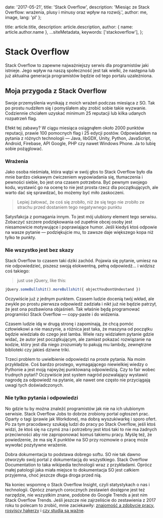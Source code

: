 
  date: '2017-05-21',
  title: 'Stack Overflow',
  description:
    'Miesiąc ze Stack Overflow: wrażenia, plusy i minusy oraz wpływ na rozwój.',
  author: me,
  image,
  lang: 'pl'
};

  title: article.title,
  description: article.description,
  author: { name: article.author.name },
  ...siteMetadata,
  keywords: ['stackoverflow'],
};

# Stack Overflow

Stack Overflow to zapewne najważniejszy serwis dla programistów jaki istnieje. Jego wpływ na naszą społeczność jest tak wielki, że następna lub już aktualna generacja programistów będzie od tego portalu uzależniona.

## Moja przygoda z Stack Overflow
Swoje przemyślenia wynikają z moich wrażeń podczas miesiąca z SO. Tak po prostu nudziłem się i pomyślałem aby zrobić sobie takie wyzwanie. Codziennie chciałem uzyskać minimum 25 reputacji lub kilka udanych rozpatrzeń flag.

Efekt tej zabawy? W ciągu miesiąca osiągnąłem około 2000 punktów reputacji, prawie 100 pomocnych flag i 25 edycji postów. Odpowiadałem na pytania z różnych technologii — Java, libGDX, Unity, Python, JavaScript, Android, Firebase, API Google, PHP czy nawet Windows Phone. Ja to lubię sobie pożąglować.

### Wrażenia
Jako osoba nieśmiała, która wątpi w swój głos to Stack Overflow było dla mnie bardzo ciekawym ćwiczeniem wypowiadania się, tłumaczenia i pewności siebie, bo jest ona czasem potrzebna. Być pewnym swojego kodu, wystawić go na ocenę to nie jest prosta rzecz dla początkujących, ale warto dać się sprawdzać, bo możemy być miło zaskoczeni.

> Lepiej żałować, że coś się zrobiło, niż że się tego nie zrobiło ze strachu przed dostaniem tego negatywnego punktu

Satysfakcja z pomagania innym. To jest mój ulubiony element tego serwisu. Zobaczyć szczere podziękowania od zupełnie obcej osoby jest niesamowicie motywujące i poprawiające humor. Jeśli kiedyś ktoś odpowie na wasze pytanie — podziękujcie mu, to zawsze daje większego kopa niż tylko te punkty.

### Nie wszystko jest bez skazy
Stack Overflow to czasem taki dziki zachód. Pojawia się pytanie, umiesz na nie odpowiedzieć, piszesz swoją elokwentną, pełną odpowiedź... i widzisz coś takiego: 

> just use jQuery, like this: 
```javascript
jQuery.someBullshit().moreBullshit({ objectYouDontUndestand })
```

Oczywiście już z jednym punktem. Czasem ludzie docenią twój wkład, ale zwykle po prostu pierwsza odpowiedź zadziała i nikt już nie będzie patrzył, że jest ona pozbawiona objaśnień. Tak właśnie będą programować programiści Stack Overflow — copy-paste i do widzenia.

Czasem ludzie idą w drugą stronę i zapominają, że chcą pomóc człowiekowi a nie maszynie, a różnica jest taka, że maszyna od początku będzie wiedziała do czego jest lamba. Wiele razy widziałem pytanie gdzie widać, że autor jest początkującym, ale zamiast pokazać rozwiązanie na kodzie, który jest dla niego zrozumiały to pakują mu lambdy, zewnętrzne biblioteki czy jakieś dziwne triki.

Trzeci problem to uwielbienie odpowiedzi na proste pytania. Na moim przykładzie. Coś bardzo prostego, wymagającego niewielkiej wiedzy o Pythonie a jest moją najwyżej punktowaną odpowiedzią. Czy to fair wobec trudnych pytań? Oczywiście jest system nagród pozwalający wystawić nagrodę za odpowiedź na pytanie, ale nawet one często nie przyciągają uwagi tych doświadczonych.

### Nie tylko pytania i odpowiedzi
No gdzie tu by można znaleźć programistów jak nie na ich ulubionym serwisie. Stack Overflow Jobs to dobrze zrobiony portal ogłoszeń prac. Oparty o tagi (prawie jak Workdone), ma dobrą wyszukiwarkę i sporo ofert. Po za tym pracodawcy szukają ludzi do pracy po Stack Overflow, jeśli ktoś widzi, że ktoś się na czymś zna i potrzebny jest ktoś taki to nie ma żadnych przeciwności aby nie zaproponować komuś takiemu pracy. Myślę też, że powiedzenie, że ma się X punktów na SO przy rozmowie o pracę może wywołać pozytywne wrażenie.

Dobra dokumentacja to podstawa dobrego softu. SO nie tak dawno otworzyło swój portal z dokumentacją do wszystkiego. Stack Overflow Documentation to taka wikipedia technologii wraz z przykładami. Oprócz małej patologii jaka miała miejsce to dokumentacja SO jest całkiem przyjemna, choć jeszcze długa droga przed nią.

Na koniec wspomnę o Stack Overflow Insight, czyli statystykach o nas i technologii. Oprócz znanych corocznych zestawień dostępne jest też narzędzie, nie wszystkim znane, podobne do Google Trends a jest nim Stack Overflow Trends. Jeśli jeszcze nie zajrzeliście do zestawienia z 2017 roku to polecam to zrobić, mnie zaciekawiły:
[znajomość a zdobycie pracy](https://insights.stackoverflow.com/survey/2017#work-how-did-developers-find-their-current-job),
[rosyjscy hakerzy](https://insights.stackoverflow.com/survey/2017#work-where-are-developers-working-remote-full-time) i
[czy studia są ważne](https://insights.stackoverflow.com/survey/2017#developer-profile-importance-of-formal-education).


